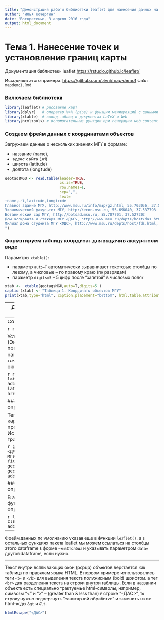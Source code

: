 ```yaml
---
title: "Демонстрация работы библиотеки leaflet для нанесения данных на карту"
author: "Илья Кочергин"
date: "Воскресенье, 3 апреля 2016 года"
output: html_document
---
```


# Тема 1. Нанесение точек и установление границ карты

Документация библиотеки leaflet <https://rstudio.github.io/leaflet/> 

Исходники этого примера:  <https://github.com/bivni/map-demo1> файл `mapdemo1.Rmd`

### Включаем библиотеки 

```r
library(leaflet) # рисование карт
library(dplyr)   # оператор %>% (pipe) и функции манипуляций с данными
library(xtable)  # вывод таблиц в документах LaTeX и Web
library(htmltools) # вспомогательные функции при генерации web content'а

```


### Создаем фрейм данных с координатами объектов

Загружаем  данные о нескольких знаниях МГУ в формате:

* название (name),
* адрес сайта (url)
* широта (latitude)
* долгота (longitude)


```r
geotagsMGU <- read.table(header=TRUE,
                         as.is=TRUE,
                         row.names=1,
                         sep=",",
                         text=
"name,url,latitude,longitude
Главное здание МГУ, http://www.msu.ru/info/map/gz.html, 55.703056, 37.530556
Экономический факультет МГУ, http://econ.msu.ru, 55.696040, 37.537793
Ботанический сад МГУ, http://botsad.msu.ru, 55.707701, 37.527202
Дом аспиранта и стажера МГУ <ДАС>, http://www.msu.ru/depts/host/das.html, 55.690314, 37.594432
Филиал дома студента МГУ <ФДС>, http://www.msu.ru/depts/host/fds.html, 55.707039, 37.509166
")
```

### Форматируем таблицу координат для выдачи в аккуратном виде

Параметры `xtable()`:

* параметр `auto=T` автоматически выравнивает текстовые столбцы по левому, а числовые -- по правому краю (по разрядам)
* параметр `digits=5` -- 5 цифр после "запятой" в числовых полях

```r
xtab <-  xtable(geotagsMGU,auto=T,digits=5 )
caption(xtab) <- "Таблица 1. Координаты объектов МГУ"
print(xtab,type="html", caption.placement="bottom", html.table.attributes="border='3' width='100%'")

```
---
Для удобства добавим в фрейм данных geotagsMGU столбец name, дублирующий названия строк. 

```r
geotagsMGU$name <- rownames(geotagsMGU)
```


## Рисуем карты и наносим объекты с всплывающими описаниями

Объекты на карте будут обозначаться маркерами, имеющими форму по умолчанию. Кликнув на них, Вы получите всплывающее окно с именем объекта и/или информацией о нем.

### Пример 1. Один объект. Границы карты определяются масштабом и координатами центра


Создадим фрейм данных, состоящий только из строчки про Экономический факультет.

```r
geotagsEF <-  geotagsMGU["Экономический факультет МГУ",]
```
```r
geotagsEF %>% xtable(digits=4,auto=T) %>% print(type="html")
```
---
Создадим объект-карту 

```r
m <- leaflet() %>% 
     addTiles() 
```

Установим масштаб (zoom) карты и укажем 1 точку (Экономический факультет) в качестве центра карты при помощи функции `setView()`
При помощи `addMarkers()` нанесем маркер со всплывающим окном в этой же точке.
Если нажать на точку, появится всплывающее окно (popup window)

```r
m %>% 
  setView(lng=geotagsEF$longitude, lat=geotagsEF$latitude, zoom = 15) %>%
  addMarkers(lng=geotagsEF$longitude, lat=geotagsEF$latitude, 
    popup="<b>ЭФ МГУ</b><br><a href='http://www.econ.msu.ru'>сайт факультета</a>")
```

### Пример 2. Один объект. Границы карты определяются координатами диагонали прямоугольника 

Теперь указываем не масштаб, а границы. Хотим чтобы карта включала прямоугольник, диагональ которого проведена между 2-мя общежитиями ДАС и ФДС. Используем функцию fitBounds() для определения границ карты.

```r
geotagsDAS <- geotagsMGU["Дом аспиранта и стажера МГУ <ДАС>",]
geotagsFDS <- geotagsMGU["Филиал дома студента МГУ <ФДС>",]
leaflet(geotagsEF) %>%
  addTiles() %>% 
  fitBounds(
    lng1 = geotagsFDS$longitude,
    lat1 = geotagsFDS$latitude,
    lng2 = geotagsDAS$longitude,
    lat2 = geotagsDAS$latitude
            ) %>%
    addMarkers(~longitude,~latitude,popup=htmlEscape(~name))  
```

### Пример 3. Много объектов. Границы карты определяются автоматически
 
В этом примере выводим сразу несколько точек и функция clearBounds()  устанавливает автоматическое определение границ карты по разбросу точек.

```r
leaflet(data=geotagsMGU) %>%
  addTiles() %>% 
  clearBounds( ) %>%
    addMarkers(~longitude,~latitude,popup=htmlEscape(~name))  
```

---

Фрейм данных по умолчанию указан еще в функции `leaflet()`, а в остальных  функциях пакета leaflet мы можем ссылаться на столбцы этого dataframe в форме `~имяСтолбца` и указывать параметром `data=` другой dataframe, если нужно.

---

Текст внутри всплывающих окон (popup) объектов верстается как таблица по правилам языка HTML. В первом примере использовались теги `<b>` и `</b>` для выделения текста полужирным (bold) шрифтом, а тег `<br>` для разделения текста на строки внутри таблицы. Если в названии объекта есть специально трактуемые html-символы, например, символы "<" и ">" -- (greater than & less than)  в строке "<ДАС>", то строку нужно подвергнуть "санитарной обработке"  и заменить на их html-коды `&gt` и `&lt`.
```r
htmlEscape("<ДАС>")
```